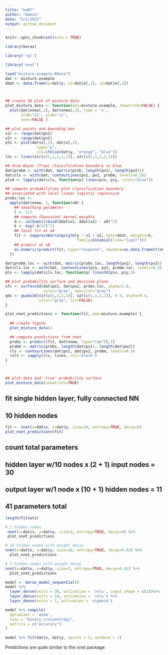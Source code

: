 ```yaml
---
title: "hw07"
author: "Hamza"
date: "5/1/2022"
output: github_document
---
```


```r
knitr::opts_chunk$set(echo = TRUE)
```

```r
library(keras)
```



```r
library('rgl')

library('nnet')

load("mixture.example.RData")
dat <- mixture.example
ddat <- data.frame(y=dat$y, x1=dat$x[,1], x2=dat$x[,2])



## create 3D plot of mixture data
plot_mixture_data <- function(dat=mixture.example, showtruth=FALSE) {
  plot(dat$xnew[,1], dat$xnew[,2], type = 'n',
       xlab="x1", ylab="x2",
       axes=FALSE )

## plot points and bounding box
x1r <- range(dat$px1)
x2r <- range(dat$px2)
pts <- plot(dat$x[,1], dat$x[,2], 
              type="p",
              col=ifelse(dat$y, "orange", "blue"))
lns <- lines(x1r[c(1,2,2,1,1)], x2r[c(1,1,2,2,1)])

## draw Bayes (True) classification boundary in blue
dat$probm <- with(dat, matrix(prob, length(px1), length(px2)))
dat$cls <- with(dat, contourLines(px1, px2, probm, levels=0.5))
pls0 <- lapply(dat$cls, function(p) lines(p$x, p$y, color="blue"))

## compute probabilities plot classification boundary
## associated with local linear logistic regression
probs.loc <- 
  apply(dat$xnew, 1, function(x0) {
    ## smoothing parameter
    l <- 1/2
    ## compute (Gaussian) kernel weights
    d <- colSums((rbind(ddat$x1, ddat$x2) - x0)^2)
    k <- exp(-d/2/l^2)
    ## local fit at x0
    fit <- suppressWarnings(glm(y ~ x1 + x2, data=ddat, weights=k,
                                family=binomial(link="logit")))
    ## predict at x0
    as.numeric(predict(fit, type="response", newdata=as.data.frame(t(x0))))
  })

dat$probm.loc <- with(dat, matrix(probs.loc, length(px1), length(px2)))
dat$cls.loc <- with(dat, contourLines(px1, px2, probm.loc, levels=0.5))
pls <- lapply(dat$cls.loc, function(p) lines3d(p$x, p$y,))

## plot probability surface and decision plane
sfc <- surface3d(dat$px1, dat$px2, probs.loc, alpha=1.0,
                 color="gray", specular="gray")
qds <- quads3d(x1r[c(1,2,2,1)], x2r[c(1,1,2,2)], 0.5, alpha=0.4,
               color="gray", lit=FALSE)
}

plot_nnet_predictions <- function(fit, dat=mixture.example) {
  
  ## create figure
  plot_mixture_data()

  ## compute predictions from nnet
  probs <- predict(fit, dat$xnew, type="raw")[,1]
  probm <- matrix(probs, length(dat$px1), length(dat$px2))
  cls <- contourLines(dat$px1, dat$px2, probm, levels=0.5)
  rslt <- sapply(cls, lines, col='black')
}



## plot data and 'true' probability surface
plot_mixture_data(showtruth=TRUE)
```

## fit single hidden layer, fully connected NN 
## 10 hidden nodes

```r

fit <- nnet(x=dat$x, y=dat$y, size=10, entropy=TRUE, decay=0)
plot_nnet_predictions(fit)


```

## count total parameters
## hidden layer w/10 nodes x (2 + 1) input nodes = 30 
## output layer w/1 node x (10 + 1) hidden nodes = 11
## 41 parameters total

```r

length(fit$wts)

# 3 hidden nodes
 nnet(x=dat$x, y=dat$y, size=3, entropy=TRUE, decay=0) %>%
 plot_nnet_predictions
```

```r


# 10 hidden nodes with weight decay
nnet(x=dat$x, y=dat$y, size=10, entropy=TRUE, decay=0.02) %>%
  plot_nnet_predictions
```

```r
# 3 hidden nodes with weight decay
nnet(x=dat$x, y=dat$y, size=3, entropy=TRUE, decay=0.02) %>%
  plot_nnet_predictions

```





```r

model <- keras_model_sequential()
model %>%
  layer_dense(units = 30, activation = 'relu', input_shape = c(2))%>%
  layer_dense(units = 10, activation = 'relu') %>%
  layer_dense(units = 1, activation = 'sigmoid')
```


```r
model %>% compile(
  optimizer = 'adam', 
  loss = "binary_crossentropy",
  metrics = c("accuracy")
)

```

```r
model %>% fit(dat$x, dat$y, epochs = 5, verbose = 2)

```
Predictions are quite similar to the nnet package 

